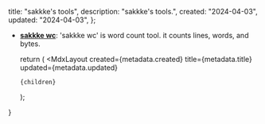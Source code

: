 
  title: "sakkke's tools",
  description: "sakkke's tools.",
  created: "2024-04-03",
  updated: "2024-04-03",
};

- **[sakkke wc](/tools/wc)**: 'sakkke wc' is word count tool. it counts lines, words, and bytes.

  return (
    <MdxLayout
      created={metadata.created}
      title={metadata.title}
      updated={metadata.updated}
    >
      {children}
    </MdxLayout>
  );
}
